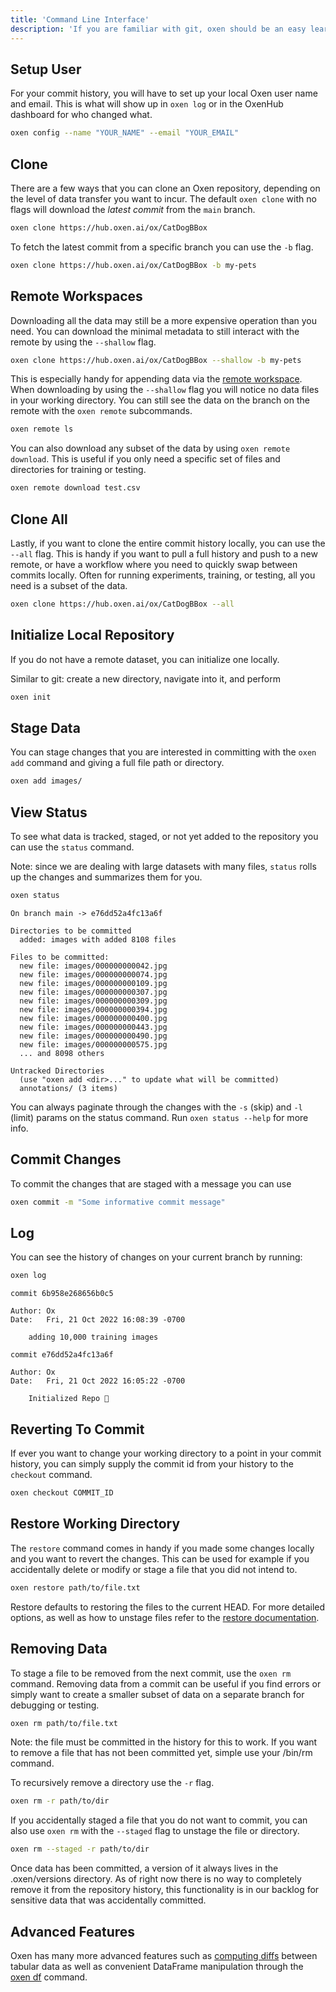 ```yaml
---
title: 'Command Line Interface'
description: 'If you are familiar with git, oxen should be an easy learning curve.'
---
```


## Setup User

For your commit history, you will have to set up your local Oxen user name and email. This is what will show up in `oxen log` or in the OxenHub dashboard for who changed what.

```bash
oxen config --name "YOUR_NAME" --email "YOUR_EMAIL"
```

## Clone

There are a few ways that you can clone an Oxen repository, depending on the level of data transfer you want to incur. The default `oxen clone` with no flags will download the *latest commit* from the `main` branch.

```bash
oxen clone https://hub.oxen.ai/ox/CatDogBBox
```

To fetch the latest commit from a specific branch you can use the `-b` flag.

```bash
oxen clone https://hub.oxen.ai/ox/CatDogBBox -b my-pets
```

## Remote Workspaces

Downloading all the data may still be a more expensive operation than you need. You can download the minimal metadata to still interact with the remote by using the `--shallow` flag.

```bash
oxen clone https://hub.oxen.ai/ox/CatDogBBox --shallow -b my-pets
```

This is especially handy for appending data via the [remote workspace](/concepts/remote-workspace). When downloading by using the `--shallow` flag you will notice no data files in your working directory. You can still see the data on the branch on the remote with the `oxen remote` subcommands.

```bash
oxen remote ls
```

You can also download any subset of the data by using `oxen remote download`. This is useful if you only need a specific set of files and directories for training or testing.

```bash
oxen remote download test.csv
```

## Clone All

Lastly, if you want to clone the entire commit history locally, you can use the `--all` flag. This is handy if you want to pull a full history and push to a new remote, or have a workflow where you need to quickly swap between commits locally. Often for running experiments, training, or testing, all you need is a subset of the data.

```bash
oxen clone https://hub.oxen.ai/ox/CatDogBBox --all
```

## Initialize Local Repository

If you do not have a remote dataset, you can initialize one locally.

Similar to git: create a new directory, navigate into it, and perform

```bash
oxen init
```

## Stage Data

You can stage changes that you are interested in committing with the `oxen add` command and giving a full file path or directory.

```bash
oxen add images/
```

## View Status

To see what data is tracked, staged, or not yet added to the repository you can use the `status` command. 

Note: since we are dealing with large datasets with many files, `status` rolls up the changes and summarizes them for you.

```bash
oxen status
```

```
On branch main -> e76dd52a4fc13a6f

Directories to be committed
  added: images with added 8108 files

Files to be committed:
  new file: images/000000000042.jpg
  new file: images/000000000074.jpg
  new file: images/000000000109.jpg
  new file: images/000000000307.jpg
  new file: images/000000000309.jpg
  new file: images/000000000394.jpg
  new file: images/000000000400.jpg
  new file: images/000000000443.jpg
  new file: images/000000000490.jpg
  new file: images/000000000575.jpg
  ... and 8098 others

Untracked Directories
  (use "oxen add <dir>..." to update what will be committed)
  annotations/ (3 items)
```

You can always paginate through the changes with the `-s` (skip) and `-l` (limit) params on the status command. Run `oxen status --help` for more info.

## Commit Changes

To commit the changes that are staged with a message you can use

```bash
oxen commit -m "Some informative commit message"
```

## Log

You can see the history of changes on your current branch by running:

```bash
oxen log
```

```
commit 6b958e268656b0c5

Author: Ox
Date:   Fri, 21 Oct 2022 16:08:39 -0700

    adding 10,000 training images

commit e76dd52a4fc13a6f

Author: Ox
Date:   Fri, 21 Oct 2022 16:05:22 -0700

    Initialized Repo 🐂
```

## Reverting To Commit

If ever you want to change your working directory to a point in your commit history, you can simply supply the commit id from your history to the `checkout` command.

```bash
oxen checkout COMMIT_ID
```

## Restore Working Directory

The `restore` command comes in handy if you made some changes locally and you want to revert the changes. This can be used for example if you accidentally delete or modify or stage a file that you did not intend to.

```bash
oxen restore path/to/file.txt
```

Restore defaults to restoring the files to the current HEAD. For more detailed options, as well as how to unstage files refer to the [restore documentation](/commands/restore).

## Removing Data

To stage a file to be removed from the next commit, use the `oxen rm` command. Removing data from a commit can be useful if you find errors or simply want to create a smaller subset of data on a separate branch for debugging or testing.

```bash
oxen rm path/to/file.txt
```

Note: the file must be committed in the history for this to work. If you want to remove a file that has not been committed yet, simple use your /bin/rm command.

To recursively remove a directory use the `-r` flag.

```bash
oxen rm -r path/to/dir
```

If you accidentally staged a file that you do not want to commit, you can also use `oxen rm` with the `--staged` flag to unstage the file or directory.

```bash
oxen rm --staged -r path/to/dir
```

Once data has been committed, a version of it always lives in the .oxen/versions directory. As of right now there is no way to completely remove it from the repository history, this functionality is in our backlog for sensitive data that was accidentally committed.

## Advanced Features

Oxen has many more advanced features such as [computing diffs](/concepts/diffs) between tabular data as well as convenient DataFrame manipulation through the [oxen df](/concepts/data-frames) command.
